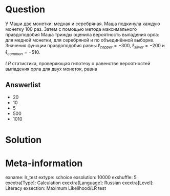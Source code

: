 Question
========

У Маши две монетки: медная и серебряная. Маша подкинула каждую монетку 100 раз. Затем с помощью метода максимального правдоподобия
Маша трижды оценила вероятность выпадения орла: для медной монетки, для серебряной и по объединённой выборке. 
Значения функции правдоподобия равны $\ell_{copper} = -300$, $\ell_{silver}=-200$ и $\ell_{common} = -510$. 

$LR$ статистика, проверяющая гипотезу о равенстве вероятностей выпадения орла для двух монеток, равна

Answerlist
----------
*  $20$
*  $10$
*  $5$
*  $500$
*  $1010$



Solution
========


Meta-information
================
exname: lr_test
extype: schoice
exsolution: 10000
exshuffle: 5
exextra[Type]: Calculation
exextra[Language]: Russian
exextra[Level]: Literacy
exsection: Maximum Likelihood/LR test
